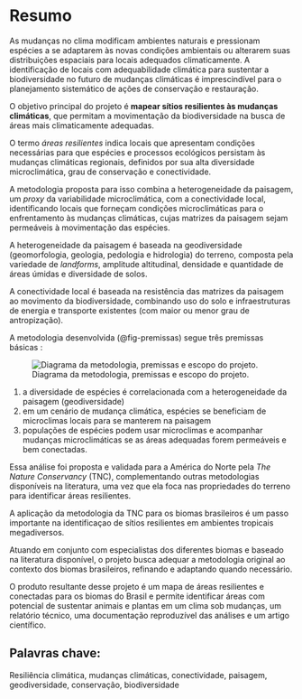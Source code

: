 # Resumo
<!-- Nos nossos textos temos que padronizar o que entendemos por adatação às mudanças climáticas. No sentido mais restrito, adaptação é a mudança evolutiva da espécies em reposta à pressão ambiental, assim as espécies podem se adaptar (evoluir) para terem condições fisiológicas que suportem o novo clima, ou migrarem para áreas adequadas aos seus nichos. No entento, há também adaptação sendo usado em sentidos mais amplos, incluindo a migração. Sugiro mantermos o termo mais restrito, para ficar mais relacionado conceitualmente com a discussão de evolução de nicho e resgate evolutivo --> 

As mudanças no clima modificam ambientes naturais e pressionam espécies a se adaptarem às novas condições ambientais ou alterarem suas distribuições espaciais para locais adequados climaticamente.
A identificação de locais com adequabilidade climática para sustentar a biodiversidade no futuro de mudanças climáticas é imprescindível para o planejamento sistemático de ações de conservação e restauração.

O objetivo principal do projeto é __mapear sítios resilientes às mudanças climáticas__, que permitam a movimentação da biodiversidade na busca de áreas mais climaticamente adequadas.

O termo _áreas resilientes_ indica locais que apresentam condições necessárias para que espécies e processos ecológicos persistam às mudanças climáticas regionais, definidos por sua alta diversidade microclimática, grau de conservação e conectividade. 

A metodologia proposta para isso combina a heterogeneidade da paisagem, um _proxy_ da variabilidade microclimática, com a conectividade local, identificando locais que forneçam condições microclimáticas para o enfrentamento às mudanças climáticas, cujas matrizes da paisagem sejam permeáveis à movimentação das espécies.

A heterogeneidade da paisagem é baseada na geodiversidade (geomorfologia, geologia, pedologia e hidrologia) do terreno, composta pela variedade de _landforms_, amplitude altitudinal, densidade e quantidade de áreas úmidas e diversidade de solos.

A conectividade local é baseada na resistência das matrizes da paisagem ao movimento da biodiversidade, combinando uso do solo e infraestruturas de energia e transporte existentes (com maior ou menor grau de antropização).

A metodologia desenvolvida (@fig-premissas) segue três premissas básicas :

![Diagrama da metodologia, premissas e escopo do projeto.](figs/Diagrama_metodologia.png){#fig-premissas}

1. a diversidade de espécies é correlacionada com a heterogeneidade da paisagem (geodiversidade)
2. em um cenário de mudança climática, espécies se beneficiam de microclimas locais para se manterem na paisagem
3. populações de espécies podem usar microclimas e acompanhar mudanças microclimáticas se as áreas adequadas forem permeáveis e bem conectadas.


Essa análise foi proposta e validada para a América do Norte pela _The Nature Conservancy_ (TNC), complementando outras metodologias disponíveis na literatura, uma vez que ela foca nas propriedades do terreno para identificar áreas resilientes.

A aplicação da metodologia da TNC para os biomas brasileiros é um passo importante na identificaçao de sítios resilientes em ambientes tropicais megadiversos. 

Atuando em conjunto com especialistas dos diferentes biomas e baseado na literatura disponível, o projeto busca adequar a metodologia original ao contexto dos biomas brasileiros, refinando e adaptando quando necessário. <!-- Não estamos testando, estamos adequando e desenvolvendo a metodologia  --> 

O produto resultante desse projeto é um mapa de áreas resilientes e conectadas para os biomas do Brasil e permite identificar áreas com potencial de sustentar animais e plantas em um clima sob mudanças, um relatório técnico, uma documentação reproduzível das análises e um artigo científico.

## __Palavras chave:__

Resiliência climática, mudanças climáticas, conectividade, paisagem, geodiversidade, conservação, biodiversidade

